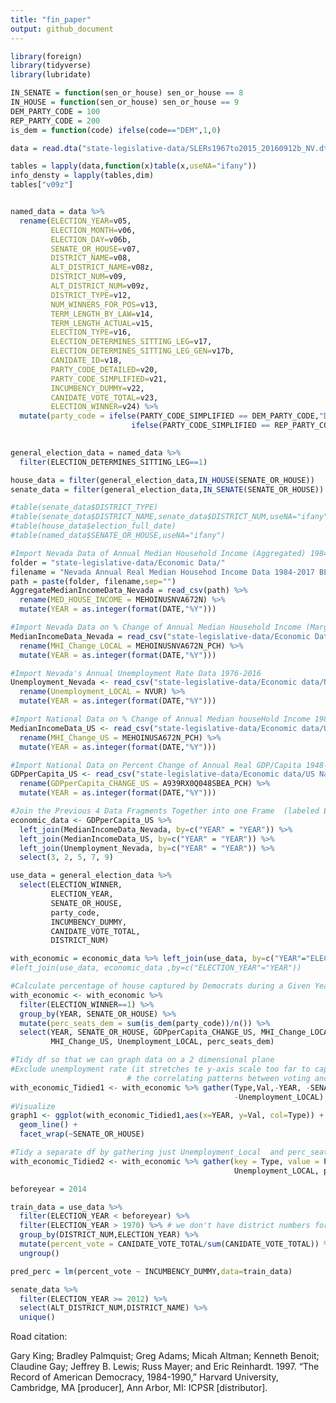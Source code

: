 ```yaml
---
title: "fin_paper"
output: github_document
---
```


```r
library(foreign)
library(tidyverse)
library(lubridate)
```

```r
IN_SENATE = function(sen_or_house) sen_or_house == 8
IN_HOUSE = function(sen_or_house) sen_or_house == 9
DEM_PARTY_CODE = 100
REP_PARTY_CODE = 200
is_dem = function(code) ifelse(code=="DEM",1,0)
```

```r
data = read.dta("state-legislative-data/SLERs1967to2015_20160912b_NV.dta")

tables = lapply(data,function(x)table(x,useNA="ifany"))
info_densty = lapply(tables,dim)
tables["v09z"]


named_data = data %>%
  rename(ELECTION_YEAR=v05,
         ELECTION_MONTH=v06,
         ELECTION_DAY=v06b,
         SENATE_OR_HOUSE=v07,
         DISTRICT_NAME=v08,
         ALT_DISTRICT_NAME=v08z,
         DISTRICT_NUM=v09,
         ALT_DISTRICT_NUM=v09z,
         DISTRICT_TYPE=v12,
         NUM_WINNERS_FOR_POS=v13,
         TERM_LENGTH_BY_LAW=v14,
         TERM_LENGTH_ACTUAL=v15,
         ELECTION_TYPE=v16,
         ELECTION_DETERMINES_SITTING_LEG=v17,
         ELECTION_DETERMINES_SITTING_LEG_GEN=v17b,
         CANIDATE_ID=v18,
         PARTY_CODE_DETAILED=v20,
         PARTY_CODE_SIMPLIFIED=v21,
         INCUMBENCY_DUMMY=v22,
         CANIDATE_VOTE_TOTAL=v23,
         ELECTION_WINNER=v24) %>%
  mutate(party_code = ifelse(PARTY_CODE_SIMPLIFIED == DEM_PARTY_CODE,"DEM",
                           ifelse(PARTY_CODE_SIMPLIFIED == REP_PARTY_CODE,"REP",
                                                                           "OTHER")))

general_election_data = named_data %>%
  filter(ELECTION_DETERMINES_SITTING_LEG==1)

house_data = filter(general_election_data,IN_HOUSE(SENATE_OR_HOUSE))
senate_data = filter(general_election_data,IN_SENATE(SENATE_OR_HOUSE))

#table(senate_data$DISTRICT_TYPE)
#table(senate_data$DISTRICT_NAME,senate_data$DISTRICT_NUM,useNA="ifany")
#table(house_data$election_full_date)
#table(named_data$SENATE_OR_HOUSE,useNA="ifany")
```

```r
#Import Nevada Data of Annual Median Household Income (Aggregated) 1984-2016
folder = "state-legislative-data/Economic Data/"
filename = "Nevada Annual Real Median Househod Income Data 1984-2017 BEA code MEHOINUSNVA672N.csv"
path = paste(folder, filename,sep="")
AggregateMedianIncomeData_Nevada = read_csv(path) %>%
  rename(MED_HOUSE_INCOME = MEHOINUSNVA672N) %>%
  mutate(YEAR = as.integer(format(DATE,"%Y")))

#Import Nevada Data on % Change of Annual Median Household Income (Marginal) 1984-2016
MedianIncomeData_Nevada = read_csv("state-legislative-data/Economic Data/Nevada Percent Change in Annual Real Median Househod Income Data 1984-2016.csv") %>%
  rename(MHI_Change_LOCAL = MEHOINUSNVA672N_PCH) %>%
  mutate(YEAR = as.integer(format(DATE,"%Y")))

#Import Nevada's Annual Unemployment Rate Data 1976-2016 
Unemployment_Nevada <- read_csv("state-legislative-data/Economic data/Nevada Annual Unemployment Rate 1976-2016.csv") %>% 
  rename(Unemployment_LOCAL = NVUR) %>%
  mutate(YEAR = as.integer(format(DATE,"%Y")))

#Import National Data on % Change of Annual Median houseHold Income 1984-2016
MedianIncomeData_US <- read_csv("state-legislative-data/Economic data/US National-Level Percent Change in Annual Real Median Household Income 1984-2016.csv") %>% 
  rename(MHI_Change_US = MEHOINUSA672N_PCH) %>%
  mutate(YEAR = as.integer(format(DATE,"%Y")))

#Import National Data on Percent Change of Annual Real GDP/Capita 1948-2016
GDPperCapita_US <- read_csv("state-legislative-data/Economic data/US National-Level Percent Change in Annual Real GDP per Capita 1948-2016.csv") %>% 
  rename(GDPperCapita_CHANGE_US = A939RX0Q048SBEA_PCH) %>%
  mutate(YEAR = as.integer(format(DATE,"%Y")))

#Join the Previous 4 Data Fragments Together into one Frame  (labeled Economic Data)
economic_data <- GDPperCapita_US %>%
  left_join(MedianIncomeData_Nevada, by=c("YEAR" = "YEAR")) %>%
  left_join(MedianIncomeData_US, by=c("YEAR" = "YEAR")) %>%
  left_join(Unemployment_Nevada, by=c("YEAR" = "YEAR")) %>%
  select(3, 2, 5, 7, 9)
```

```r
use_data = general_election_data %>%
  select(ELECTION_WINNER,
         ELECTION_YEAR,
         SENATE_OR_HOUSE,
         party_code,
         INCUMBENCY_DUMMY,
         CANIDATE_VOTE_TOTAL,
         DISTRICT_NUM)

with_economic = economic_data %>% left_join(use_data, by=c("YEAR"="ELECTION_YEAR"))
#left_join(use_data, economic_data ,by=c("ELECTION_YEAR"="YEAR"))
```

```r
#Calculate percentage of house captured by Democrats during a Given Year's General Election
with_economic <- with_economic %>%
  filter(ELECTION_WINNER==1) %>%
  group_by(YEAR, SENATE_OR_HOUSE) %>%
  mutate(perc_seats_dem = sum(is_dem(party_code))/n()) %>%
  select(YEAR, SENATE_OR_HOUSE, GDPperCapita_CHANGE_US, MHI_Change_LOCAL,
         MHI_Change_US, Unemployment_LOCAL, perc_seats_dem)

#Tidy df so that we can graph data on a 2 dimensional plane 
#Exclude unemployment rate (it stretches te y-axis scale too far to capture insights on
                          # the correlating patterns between voting and economic data)
with_economic_Tidied1 <- with_economic %>% gather(Type,Val,-YEAR, -SENATE_OR_HOUSE, 
                                                  -Unemployment_LOCAL)
#Visualize 
graph1 <- ggplot(with_economic_Tidied1,aes(x=YEAR, y=Val, col=Type)) + 
  geom_line() + 
  facet_wrap(~SENATE_OR_HOUSE)

#Tidy a separate df by gathering just Unemployment_Local  and perc_seats_dem under Type
with_economic_Tidied2 <- with_economic %>% gather(key = Type, value = Percent, 
                                                  Unemployment_LOCAL, perc_seats_dem)
```

```r
beforeyear = 2014

train_data = use_data %>%
  filter(ELECTION_YEAR < beforeyear) %>%
  filter(ELECTION_YEAR > 1970) %>% # we don't have district numbers for 1968 and 1970! (this should be fixable)
  group_by(DISTRICT_NUM,ELECTION_YEAR) %>%
  mutate(percent_vote = CANIDATE_VOTE_TOTAL/sum(CANIDATE_VOTE_TOTAL)) %>%
  ungroup()

pred_perc = lm(percent_vote ~ INCUMBENCY_DUMMY,data=train_data)
```


```r
senate_data %>%
  filter(ELECTION_YEAR >= 2012) %>%
  select(ALT_DISTRICT_NUM,DISTRICT_NAME) %>%
  unique()
```

Road citation:

Gary King; Bradley Palmquist; Greg Adams; Micah Altman;
Kenneth Benoit; Claudine Gay; Jeffrey B. Lewis; Russ Mayer;
and Eric Reinhardt. 1997. "The Record of American Democracy, 1984-1990," Harvard University, Cambridge, MA [producer],
Ann Arbor, MI: ICPSR [distributor].